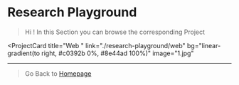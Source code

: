 # Research Playground
> Hi ! In this Section you can browse the corresponding Project


<ProjectCard
  title="Web "
  link="./research-playground/web"
  bg="linear-gradient(to right, #c0392b 0%, #8e44ad 100%)"
  image="1.jpg"
>
 
</ProjectCard>
<ProjectCard
  title="Artificial Intelegence"
  link="./research-playground/artificial-intelegence"
  bg="linear-gradient(to right, #c0392b 0%, #8e44ad 100%)"
  image="2.jpg"
>
 
</ProjectCard>
<ProjectCard
  title="Automated Things"
  link="./research=playground/automated-things"
  bg="linear-gradient(to right, #acb6e5 0%, #86fde8 100%)"
  image="3.jpg"
>
  
</ProjectCard>
<ProjectCard
  title="Mobile"
  link="./research-playground/mobile"
  bg="linear-gradient(to right, #acb6e5 0%, #86fde8 100%)"
  image="3.jpg"
>
  
</ProjectCard>

---

> Go Back to [Homepage](../)
